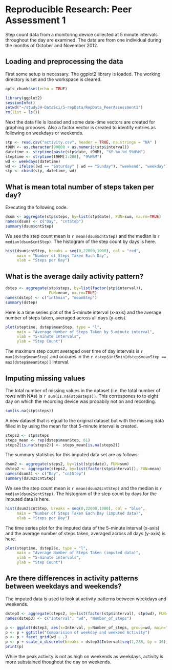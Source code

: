 # Reproducible Research: Peer Assessment 1

Step count data from a monitoring device collected at 5 minute intervals 
throughout the day are examined. The data are from one individual 
during the months of October and November 2012.

## Loading and preprocessing the data

First some setup is necessary. The ggplot2 library is loaded. The working
directory is set and the workspace is cleared.

```r
opts_chunk$set(echo = TRUE)
```

```r
library(ggplot2)
sessionInfo()
setwd("~/studyJH-DataSci/5-repData/RepData_PeerAssessment1")
rm(list = ls())
```

Next the data file is loaded and some date-time vectors are created 
for graphing proposes. Also a factor vector is created to identify 
entries as following on weekdays or weekends.

```r
stp <- read.csv("activity.csv", header = TRUE, na.strings = "NA" )
t9HM <- as.character(90000 + as.numeric(stp$interval))
datetime <- strptime(paste(stp$date, t9HM), "%Y-%m-%d 9%H%M")
steptime <- strptime(t9HM[1:288], "9%H%M")
wd <- weekdays(datetime)
wd <- ifelse((wd == "Saturday" | wd == "Sunday"), "weekend", "weekday")
stp <- cbind(stp, datetime, wd)

```

## What is mean total number of steps taken per day?

Executing the following code.

```r
dsum <- aggregate(stp$steps, by=list(stp$date), FUN=sum, na.rm=TRUE)
names(dsum) <- c("Day", "cntStep")
summary(dsum$cntStep)
```

We see the step count mean is `r mean(dsum$cntStep)` and 
the median is `r median(dsum$cntStep)`. 
The histogram of the step count by days is here.


```r
hist(dsum$cntStep, breaks = seq(0,22000,1000), col = "red", 
     main = "Number of Steps Taken Each Day", 
     xlab = "Steps per Day")
```

## What is the average daily activity pattern?

```r
dstep <- aggregate(stp$steps, by=list(factor(stp$interval)), 
                   FUN=mean, na.rm=TRUE)
names(dstep) <- c("int5min", "meanStep")
summary(dstep)
```

Here is a time series plot of the 5-minute interval (x-axis) and the average 
number of steps taken, averaged across all days (y-axis).

```r
plot(steptime, dstep$meanStep, type = "l",
     main = "Average Number of Steps Taken by 5-minute interval", 
     xlab = "5-minute intervals", 
     ylab = "Step Count")
```

The maximum step count averaged over time of day intervals is 
`r max(dstep$meanStep)` and occures in the 
`r dstep$int5min[dstep$meanStep == max(dstep$meanStep)]` interval.

## Imputing missing values

The total number of missing values in the dataset (i.e. the total number of 
rows with NAs) is `r sum(is.na(stp$steps))`. This correspones to to eight day 
on which the recording device was probabily not on and recording.

```r
sum(is.na(stp$steps))
```

A new dataset that is equal to the original dataset but with the missing 
data filled in by using the mean for that 5-minute interval is created.

```r
steps2 <- stp$steps
steps_mean <- rep(dstep$meanStep, 61)
steps2[is.na(steps2)] <- steps_mean[is.na(steps2)]
```

The summary statistics for this imputed data set are as follows:

```r
dsum2 <- aggregate(steps2, by=list(stp$date), FUN=sum)
dstep2 <- aggregate(steps2, by=list(factor(stp$interval)), FUN=mean)
names(dsum2) <- c("Day", "cntStep")
summary(dsum2$cntStep)
```

We see the step count mean is `r mean(dsum2$cntStep)` and 
the median is `r median(dsum2$cntStep)`. 
The histogram of the step count by days for the imputed data is here. 

```r
hist(dsum2$cntStep, breaks = seq(0,22000,1000), col = "blue", 
     main = "Number of Steps Taken Each Day (imputed data)", 
     xlab = "Steps per Day")
```

The time series plot for the imputed data of the 5-minute interval (x-axis)
and the average number of steps taken, averaged across all days (y-axis) 
is here. 

```r
plot(steptime, dstep2$x, type = "l",
     main = "Average Number of Steps Taken (imputed data)", 
     xlab = "5-minute intervals", 
     ylab = "Step Count")
```

## Are there differences in activity patterns between weekdays and weekends?

The imputed data is used to look at activity patterns between weekdays and 
weekends.

```r
dstep3 <- aggregate(steps2, by=list(factor(stp$interval), stp$wd), FUN=mean)
names(dstep3) <- c("Interval", "wd", "Number_of_steps")
```

```r
p <- ggplot(dstep3, aes(x=Interval, y=Number_of_steps, group=wd, main="Title")) + geom_line() 
p <- p + ggtitle("Comparision of weekday and weekend Activity")
p <- p + facet_grid(wd ~ .)
p <- p + scale_x_discrete(breaks = dstep3$Interval[seq(1,288, by = 36)])
print(p)

```

While the peak activity is not as high on weekends as weekdays, activity 
is more substained thoughout the day on weekends.

